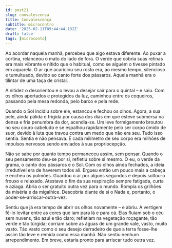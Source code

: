 ```yaml
---
id: post21
slug: convalescença
title: Convalescença
subtitle: microcontro
date: '2025-02-11T09:44:44.132Z'
draft: false
tags: [microconto]
---
```

Ao acordar naquela manhã, percebeu que algo estava diferente. 
Ao puxar a cortina, relanceou o mato do lado de fora. O verde 
que cobria suas retinas era mais vibrante e nítido que o habitual, 
como se alguém o tivesse pintado em aquarela. O ar que acariciou 
seu rosto era, ao mesmo tempo, silencioso e tumultuado, devido ao 
canto forte dos pássaros. Aquela manhã era o tilintar de uma taça de cristal. 

A nitidez o desorientou e o levou a desejar sair para o 
quintal – e saiu. Com os olhos apertados e protegidos da luz, caminhou 
entre os coqueiros, passando pela mesa redonda, pelo barco e pela rede.

Quando o Sol incidiu sobre ele, estancou e fechou os olhos. 
Agora, a sua pele, ainda pálida e frígida por causa dos 
dias em que esteve submersa na densa e fria penumbra da dor, acendia-se. 
Um leve formigamento broutou no seu couro cabeludo e se espalhou rapidamente
pelo ser corpo úmido de suor, devido à luta que travou contra um medo que
não era seu. Tudo isso sentia. Sentia e não pensava. 
E cada milímetro de seu corpo era milhões de impulsos 
nervosos sendo enviados à sua propriocepção. 

Não se sabe por quanto tempo permaneceu assim, sem pensar.
Quando o seu pensamento deu-se por si, refletiu sobre si mesmo. O eu, 
o verde da grama, o canto dos pássaros e o Sol. Com os olhos ainda fechados, 
a ideia irredutível era de haverem todos ali. 
Ergueu então um pouco mais a cabeça e encheu os pulmões. 
Guardou o ar por alguns segundos e depois soltou-o frouxo e relaxado.
Atestava o fim da sua respiração sempre fatigada, curta e aziaga.
Abria o ser gratuito outra vez para o mundo. 
Rompia os grilhões da miséria e da migalhice. Descobria 
diante de si o Nada e, portanto, o poder-se-arriscar-outra-vez.

Sentiu que já era tempo de abrir os olhos novamente – e abriu. 
A vertigem fê-lo levitar entre as cores que iam para lá e para cá. 
Elas fluíam sob o céu sem nuvens, tão azul e tão claro; refletiam na
vegetação roçagante, tão verde e tão túrgida; 
corriam sobre as águas de um grande vale, vasto, muito vasto. 
Tão vasto como o seu desejo derradeiro de que a terra fosse-lhe assim 
tão leve e remida como essa manhã. Não sentiu nenhum arrependimento.
Em breve, estaria pronto para arriscar tudo outra vez.